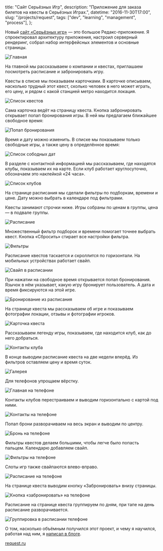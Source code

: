   title: "Сайт Серьёзных Игр",
  description: "Приложение для заказа билетов на квесты в Серьёзных Играх.",
  datetime: "2016-11-30T17:00",
  slug: "/projects/request",
  tags: ["dev", "learning", "management", "process"],
};

Новый [сайт «Серьёзных игр»](https://request.ru) — это большое Редакс-приложение. Я спроектировал архитектуру приложения, настроил серверный рендеринг, собрал набор интерфейсных элементов и основные страницы.

![Главная](/img/projects/request/1-min.jpg)

На главной мы рассказываем о компании и квестах, приглашаем посмотреть расписание и забронировать игру.

Квесты в списке мы показываем карточками. В карточке описываем, насколько трудный этот квест, сколько человек в него может играть, его цену, и рядом с какой станцией метро находится локация.

![Список квестов](/img/projects/request/2-min.jpg)

Сама карточка ведёт на страницу квеста. Кнопка забронировать открывает попап бронирования игры. В ней мы предлагаем ближайшее свободное время:

![Попап бронирования](/img/projects/request/3-min.jpg)

Время и дату можно изменить. В списке мы показываем только свободные игры, а также цену в определённое время:

![Список сободных дат](/img/projects/request/4-min.jpg)

В разделе с контактной информацией мы рассказываем, где находятся клубы, показываем их на карте. Если клуб работает круглосуточно, обозначаем это наклейкой «24 часа».

![Список клубов](/img/projects/request/5-min.jpg)

На странице расписания мы сделали фильтры по подборкам, времени и цене. Дату можно выбрать в календаре под фильтрами.

Квесты занимают строчки ниже. Игры собраны по ценам в группы, цена — в подвале группы.

![Расписание](/img/projects/request/6-min.jpg)

Множественный фильтр подборок и времени помогает точнее выбрать квест. Кнопка «Сбросить» стирает все настройки фильтра.

![Фильтры](/img/projects/request/7-min.jpg)

Расписание квестов таскается и скроллится по горизонтали. На мобильных устройствах работает свайп.

![Свайп в расписании](/img/projects/request/8-min.jpg)

При нажатии на свободное время открывается попап бронирования. Язычок в нём указывает, какую игру бронирует пользователь. А дата и время фиксируются на этой игре.

![Бронирование из расписания](/img/projects/request/9-min.jpg)

На странице квеста мы рассказываем об игре и показываем фотографии локации, отзывы и фотографии игроков.

![Карточка квеста](/img/projects/request/10-min.jpg)

Рассказываем легенду игры, показываем, где находится клуб, как до него добраться.

![Контакты клуба](/img/projects/request/11-min.jpg)

В конце выводим расписание квеста на две недели вперёд. Из фильтров оставляем цену и время суток.

![Галерея](/img/projects/request/12-min.jpg)

Для телефонов упрощаем вёрстку.

![Главная на телефоне](/img/projects/request/phone-1-min.jpg?limited)

Контакты клубов перестраиваем и выводим горизонтально с картой под ними.

![Контакты на телефоне](/img/projects/request/phone-2-min.jpg?limited)

Попап брони разворачиваем на весь экран и выводим по центру.

![Бронь на телефоне](/img/projects/request/phone-3-min.jpg?limited)

Фильтры квестов делаем большими, чтобы легче было попасть пальцем. Календарю добавляем свайп.

![Фильтры на телефоне](/img/projects/request/phone-4-min.jpg?limited)

Слоты игр также свайпаются влево-вправо.

![Расписание на телефоне](/img/projects/request/phone-5-min.jpg?limited)

На странице квеста выводим кнопку «Забронировать» внизу страницы.

![Кнопка «забронировать» на телефоне](/img/projects/request/phone-6-min.jpg?limited)

Расписание на странице квеста группируем по дням, при тапе на день расписание разворачивается.

![Группировка в расписании телефоне](/img/projects/request/phone-7-min.jpg?limited)

О том, насколько объёмным получился этот проект, и чему я научился, работая над ним, я [написал в блоге](/blog/about-new-request-site).

[request.ru](https://request.ru)
